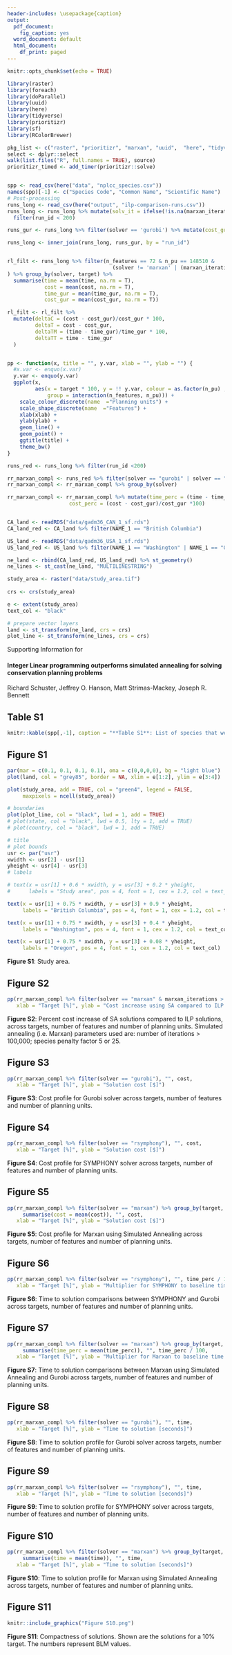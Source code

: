 ```yaml
---
header-includes: \usepackage{caption}
output:
  pdf_document:
    fig_caption: yes
  word_document: default
  html_document:
    df_print: paged
---
```


\captionsetup[table]{labelformat=empty}


```r
knitr::opts_chunk$set(echo = TRUE)

library(raster)
library(foreach)
library(doParallel)
library(uuid)
library(here)
library(tidyverse)
library(prioritizr)
library(sf)
library(RColorBrewer)

pkg_list <- c("raster", "prioritizr", "marxan", "uuid",  "here", "tidyverse")
select <- dplyr::select
walk(list.files("R", full.names = TRUE), source)
prioritizr_timed <- add_timer(prioritizr::solve)


spp <- read_csv(here("data", "nplcc_species.csv"))
names(spp)[-1] <- c("Species Code", "Common Name", "Scientific Name")
# Post-processing
runs_long <- read_csv(here("output", "ilp-comparison-runs.csv"))
runs_long <- runs_long %>% mutate(solv_it = ifelse(!is.na(marxan_iterations), paste(solver, marxan_iterations, sep="_"), solver)) %>%
  filter(run_id < 200)

runs_gur <- runs_long %>% filter(solver == 'gurobi') %>% mutate(cost_gur = cost, time_gur = time) %>% select(run_id, cost_gur, time_gur)

runs_long <- inner_join(runs_long, runs_gur, by = "run_id")


rl_filt <- runs_long %>% filter(n_features == 72 & n_pu == 148510 & 
                                  (solver != 'marxan' | (marxan_iterations > 1E+07 & spf > 1))
) %>% group_by(solver, target) %>% 
  summarise(time = mean(time, na.rm = T),
            cost = mean(cost, na.rm = T),
            time_gur = mean(time_gur, na.rm = T),
            cost_gur = mean(cost_gur, na.rm = T))

rl_filt <- rl_filt %>%
  mutate(deltaC = (cost - cost_gur)/cost_gur * 100,
         deltaT = cost - cost_gur,
         deltaTM = (time - time_gur)/time_gur * 100,
         deltaTT = time - time_gur
  )


pp <- function(x, title = "", y.var, xlab = "", ylab = "") {
  #x.var <- enquo(x.var)
  y.var <- enquo(y.var)
  ggplot(x, 
         aes(x = target * 100, y = !! y.var, colour = as.factor(n_pu) , shape = as.factor(n_features), 
             group = interaction(n_features, n_pu))) +
    scale_colour_discrete(name  ="Planning units") +
    scale_shape_discrete(name  ="Features") + 
    xlab(xlab) + 
    ylab(ylab) + 
    geom_line() +
    geom_point() + 
    ggtitle(title) +
    theme_bw()
}

runs_red <- runs_long %>% filter(run_id <200)

rr_marxan_compl <- runs_red %>% filter(solver == "gurobi" | solver == "rsymphony" | (solver == "marxan" & n_solutions == 10))
rr_marxan_compl <- rr_marxan_compl %>% group_by(solver)

rr_marxan_compl <- rr_marxan_compl %>% mutate(time_perc = (time - time_gur)/time_gur * 100,
                    cost_perc = (cost - cost_gur)/cost_gur *100)


CA_land <- readRDS("data/gadm36_CAN_1_sf.rds")
CA_land_red <- CA_land %>% filter(NAME_1 == "British Columbia")

US_land <- readRDS("data/gadm36_USA_1_sf.rds")
US_land_red <- US_land %>% filter(NAME_1 == "Washington" | NAME_1 == "Oregon")

ne_land <- rbind(CA_land_red, US_land_red) %>% st_geometry()
ne_lines <- st_cast(ne_land, "MULTILINESTRING")

study_area <- raster("data/study_area.tif")
 
crs <- crs(study_area)

e <- extent(study_area)
text_col <- "black"

# prepare vector layers
land <- st_transform(ne_land, crs = crs)
plot_line <- st_transform(ne_lines, crs = crs)


```


Supporting Information for 

#### Integer Linear programming outperforms simulated annealing for solving conservation planning problems 

Richard Schuster, Jeffrey O. Hanson, Matt Strimas-Mackey, Joseph R. Bennett 


\newpage
## Table S1
```r
knitr::kable(spp[,-1], caption = "**Table S1**: List of species that were used as features in our analysis.")
```

\newpage

## Figure S1
```r
par(mar = c(0.1, 0.1, 0.1, 0.1), oma = c(0,0,0,0), bg = "light blue")
plot(land, col = "grey85", border = NA, xlim = e[1:2], ylim = e[3:4])

plot(study_area, add = TRUE, col = "green4", legend = FALSE, 
     maxpixels = ncell(study_area))

# boundaries
plot(plot_line, col = "black", lwd = 1, add = TRUE)
# plot(state, col = "black", lwd = 0.5, lty = 1, add = TRUE)
# plot(country, col = "black", lwd = 1, add = TRUE)

# title
# plot bounds
usr <- par("usr")
xwidth <- usr[2] - usr[1]
yheight <- usr[4] - usr[3]
# labels

# text(x = usr[1] + 0.6 * xwidth, y = usr[3] + 0.2 * yheight,
#      labels = "Study area", pos = 4, font = 1, cex = 1.2, col = text_col)

text(x = usr[1] + 0.75 * xwidth, y = usr[3] + 0.9 * yheight,
     labels = "British Columbia", pos = 4, font = 1, cex = 1.2, col = text_col)

text(x = usr[1] + 0.75 * xwidth, y = usr[3] + 0.4 * yheight,
     labels = "Washington", pos = 4, font = 1, cex = 1.2, col = text_col)

text(x = usr[1] + 0.75 * xwidth, y = usr[3] + 0.08 * yheight,
     labels = "Oregon", pos = 4, font = 1, cex = 1.2, col = text_col)


```
**Figure S1**: Study area. 

\newpage
## Figure S2
```r
pp(rr_marxan_compl %>% filter(solver == "marxan" & marxan_iterations > 1E+07 & spf > 1 & spf < 125), "", cost_perc,
   xlab = "Target [%]", ylab = "Cost increase using SA compared to ILP [%]")
```
**Figure S2**: Percent cost increase of SA solutions compared to ILP solutions, across targets, number of features and number of planning units. Simulated annealing (i.e. Marxan) parameters used are: number of iterations > 100,000; species penalty factor 5 or 25. 

\newpage
## Figure S3
```r
pp(rr_marxan_compl %>% filter(solver == "gurobi"), "", cost,
   xlab = "Target [%]", ylab = "Solution cost [$]")
```
**Figure S3**: Cost profile for Gurobi solver across targets, number of features and number of planning units.

\newpage
## Figure S4
```r
pp(rr_marxan_compl %>% filter(solver == "rsymphony"), "", cost,
   xlab = "Target [%]", ylab = "Solution cost [$]")
```
**Figure S4**: Cost profile for SYMPHONY solver across targets, number of features and number of planning units.

\newpage
## Figure S5
```r
pp(rr_marxan_compl %>% filter(solver == "marxan") %>% group_by(target, n_features, n_pu) %>% 
     summarise(cost = mean(cost)), "", cost,
   xlab = "Target [%]", ylab = "Solution cost [$]")
```
**Figure S5**: Cost profile for Marxan using Simulated Annealing across targets, number of features and number of planning units.

\newpage
## Figure S6
```r
pp(rr_marxan_compl %>% filter(solver == "rsymphony"), "", time_perc / 100,
   xlab = "Target [%]", ylab = "Multiplier for SYMPHONY to baseline time of Gurobi")
```
**Figure S6**: Time to solution comparisons between SYMPHONY and Gurobi across targets, number of features and number of planning units.

\newpage
## Figure S7
```r
pp(rr_marxan_compl %>% filter(solver == "marxan") %>% group_by(target, n_features, n_pu) %>% 
     summarise(time_perc = mean(time_perc)), "", time_perc / 100,
   xlab = "Target [%]", ylab = "Multiplier for Marxan to baseline time of Gurobi")
```
**Figure S7**: Time to solution comparisons between Marxan using Simulated Annealing and Gurobi across targets, number of features and number of planning units.

\newpage
## Figure S8
```r
pp(rr_marxan_compl %>% filter(solver == "gurobi"), "", time,
   xlab = "Target [%]", ylab = "Time to solution [seconds]")
```
**Figure S8**: Time to solution profile for Gurobi solver across targets, number of features and number of planning units.

\newpage
## Figure S9
```r
pp(rr_marxan_compl %>% filter(solver == "rsymphony"), "", time,
   xlab = "Target [%]", ylab = "Time to solution [seconds]")
```
**Figure S9**: Time to solution profile for SYMPHONY solver across targets, number of features and number of planning units.

\newpage
## Figure S10
```r
pp(rr_marxan_compl %>% filter(solver == "marxan") %>% group_by(target, n_features, n_pu) %>% 
     summarise(time = mean(time)), "", time,
   xlab = "Target [%]", ylab = "Time to solution [seconds]")
```
**Figure S10**: Time to solution profile for Marxan using Simulated Annealing across targets, number of features and number of planning units.

## Figure S11
```r
knitr::include_graphics("Figure S10.png")
```
**Figure S11**: Compactness of solutions. Shown are the solutions for a 10% target. The numbers represent BLM values.


